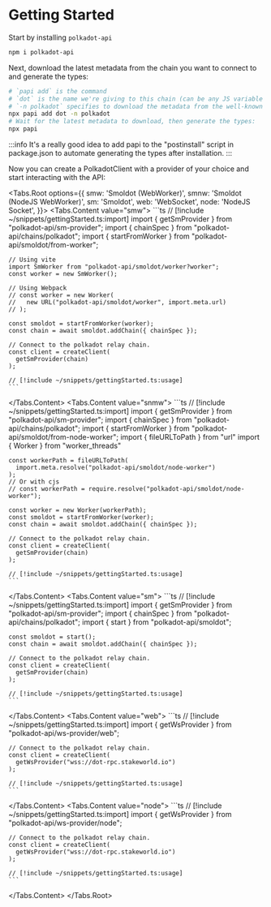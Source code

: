 
# Getting Started

Start by installing `polkadot-api`

```sh
npm i polkadot-api
```

Next, download the latest metadata from the chain you want to connect to and generate the types:

```sh
# `papi add` is the command
# `dot` is the name we're giving to this chain (can be any JS variable name)
# `-n polkadot` specifies to download the metadata from the well-known chain polkadot
npx papi add dot -n polkadot
# Wait for the latest metadata to download, then generate the types:
npx papi
```

:::info
It's a really good idea to add papi to the "postinstall" script in package.json to automate generating the types after installation.
:::

Now you can create a PolkadotClient with a provider of your choice and start interacting with the API:

<Tabs.Root options={{
  smw: 'Smoldot (WebWorker)',
  smnw: 'Smoldot (NodeJS WebWorker)',
  sm: 'Smoldot',
  web: 'WebSocket',
  node: 'NodeJS Socket',
}}>
  <Tabs.Content value="smw">
    ```ts
    // [!include ~/snippets/gettingStarted.ts:import]
    import { getSmProvider } from "polkadot-api/sm-provider";
    import { chainSpec } from "polkadot-api/chains/polkadot";
    import { startFromWorker } from "polkadot-api/smoldot/from-worker";

    // Using vite
    import SmWorker from "polkadot-api/smoldot/worker?worker";
    const worker = new SmWorker();

    // Using Webpack
    // const worker = new Worker(
    //   new URL("polkadot-api/smoldot/worker", import.meta.url)
    // );

    const smoldot = startFromWorker(worker);
    const chain = await smoldot.addChain({ chainSpec });

    // Connect to the polkadot relay chain.
    const client = createClient(
      getSmProvider(chain)
    );

    // [!include ~/snippets/gettingStarted.ts:usage]
    ```
  </Tabs.Content>
  <Tabs.Content value="snmw">
    ```ts
    // [!include ~/snippets/gettingStarted.ts:import]
    import { getSmProvider } from "polkadot-api/sm-provider";
    import { chainSpec } from "polkadot-api/chains/polkadot";
    import { startFromWorker } from "polkadot-api/smoldot/from-node-worker";
    import { fileURLToPath } from "url"
    import { Worker } from "worker_threads"

    const workerPath = fileURLToPath(
      import.meta.resolve("polkadot-api/smoldot/node-worker")
    );
    // Or with cjs
    // const workerPath = require.resolve("polkadot-api/smoldot/node-worker");

    const worker = new Worker(workerPath);
    const smoldot = startFromWorker(worker);
    const chain = await smoldot.addChain({ chainSpec });

    // Connect to the polkadot relay chain.
    const client = createClient(
      getSmProvider(chain)
    );

    // [!include ~/snippets/gettingStarted.ts:usage]
    ```
  </Tabs.Content>
  <Tabs.Content value="sm">
    ```ts
    // [!include ~/snippets/gettingStarted.ts:import]
    import { getSmProvider } from "polkadot-api/sm-provider";
    import { chainSpec } from "polkadot-api/chains/polkadot";
    import { start } from "polkadot-api/smoldot";

    const smoldot = start();
    const chain = await smoldot.addChain({ chainSpec });

    // Connect to the polkadot relay chain.
    const client = createClient(
      getSmProvider(chain)
    );

    // [!include ~/snippets/gettingStarted.ts:usage]
    ```

  </Tabs.Content>
  <Tabs.Content value="web">
    ```ts
    // [!include ~/snippets/gettingStarted.ts:import]
    import { getWsProvider } from "polkadot-api/ws-provider/web";

    // Connect to the polkadot relay chain.
    const client = createClient(
      getWsProvider("wss://dot-rpc.stakeworld.io")
    );

    // [!include ~/snippets/gettingStarted.ts:usage]
    ```

  </Tabs.Content>
  <Tabs.Content value="node">
    ```ts
    // [!include ~/snippets/gettingStarted.ts:import]
    import { getWsProvider } from "polkadot-api/ws-provider/node";

    // Connect to the polkadot relay chain.
    const client = createClient(
      getWsProvider("wss://dot-rpc.stakeworld.io")
    );

    // [!include ~/snippets/gettingStarted.ts:usage]
    ```

  </Tabs.Content>
</Tabs.Root>
